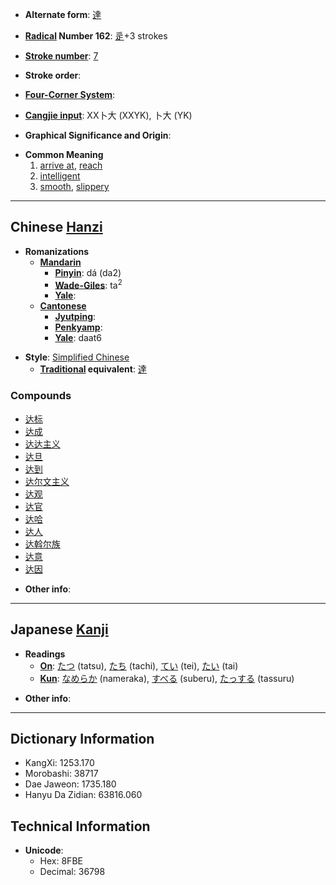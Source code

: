 * '''Alternate form''': [[達]]

* '''[[Wiktionary:Chinese radical index| Radical]] Number 162''': [[Wiktionary:Chinese radical index 辵|辵]]+3 strokes

* '''[[Wiktionary:Chinese total strokes index|Stroke number]]''': [[Wiktionary:Chinese total strokes index 7|7]]

* '''Stroke order''': 

* '''[[Wiktionary:Chinese four corner index|Four-Corner System]]''': 

* '''[[Wiktionary:Chinese Cangjie index|Cangjie input]]''': XX卜大 (XXYK), 卜大 (YK)

* '''Graphical Significance and Origin''': 

* '''Common Meaning'''
*# [[arrive at]], [[reach]]
*# [[intelligent]]
*# [[smooth]], [[slippery]]


----

== Chinese [[Hanzi]] ==

* '''Romanizations'''
** '''[[Mandarin]]'''
*** '''[[Pinyin]]''': dá (da2)
*** '''[[Wade-Giles]]''': ta<sup>2</sup>
*** '''[[Yale]]''': 
** '''[[Cantonese]]'''
*** '''[[Jyutping]]''':
*** '''[[Penkyamp]]''': 
*** '''[[Yale]]''': daat6

* '''Style''': [[Simplified Chinese]] 
** '''[[Traditional Chinese|Traditional]] equivalent''': [[達]]

===Compounds===
*[[达标]]
*[[达成]]
*[[达达主义]]
*[[达旦]]
*[[达到]]
*[[达尔文主义]]
*[[达观]]
*[[达官]]
*[[达哈]]
*[[达人]]
*[[达斡尔族]]
*[[达意]]
*[[达因]]

* '''Other info''': 

----

== Japanese [[Kanji]] ==

* '''Readings'''
** '''[[On]]''': [[たつ]] (tatsu), [[たち]] (tachi), [[てい]] (tei), [[たい]] (tai)
** '''[[Kun]]''': [[なめらか]] (nameraka), [[すべる]] (suberu), [[たっする]] (tassuru)

* '''Other info''':  

----

== Dictionary Information ==

* KangXi: 1253.170
* Morobashi: 38717
* Dae Jaweon: 1735.180
* Hanyu Da Zidian: 63816.060

== Technical Information ==

* '''Unicode''':
** Hex: 8FBE
** Decimal: 36798
